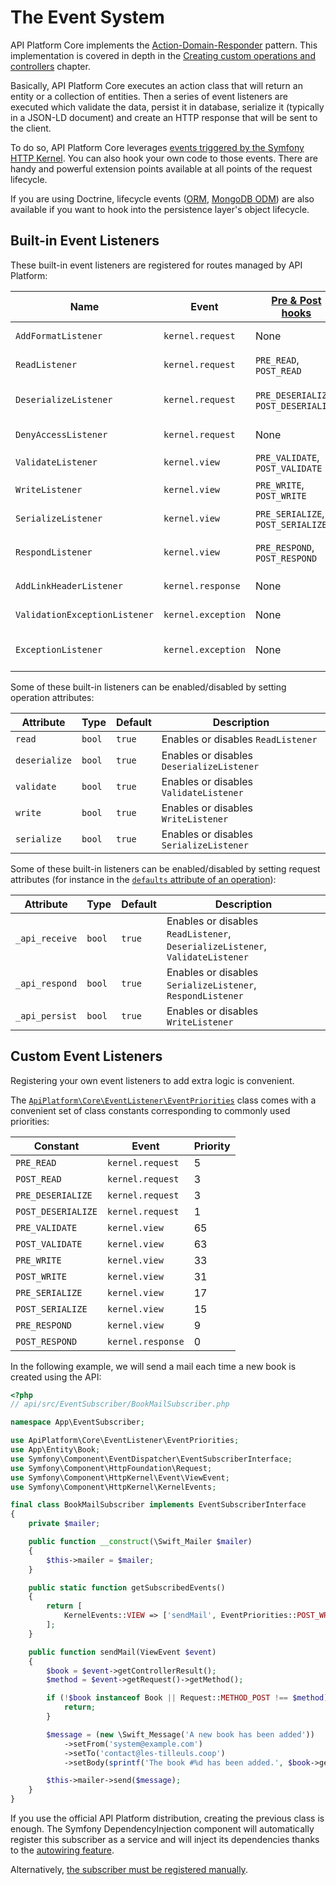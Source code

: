 # The Event System

API Platform Core implements the [Action-Domain-Responder](https://github.com/pmjones/adr) pattern. This implementation
is covered in depth in the [Creating custom operations and controllers](operations.md#creating-custom-operations-and-controllers)
chapter.

Basically, API Platform Core executes an action class that will return an entity or a collection of entities. Then a series
of event listeners are executed which validate the data, persist it in database, serialize it (typically in a JSON-LD document)
and create an HTTP response that will be sent to the client.

To do so, API Platform Core leverages [events triggered by the Symfony HTTP Kernel](https://symfony.com/doc/current/reference/events.html#kernel-events).
You can also hook your own code to those events. There are handy and powerful extension points available at all points
of the request lifecycle.

If you are using Doctrine, lifecycle events ([ORM](https://www.doctrine-project.org/projects/doctrine-orm/en/current/reference/events.html#lifecycle-events), [MongoDB ODM](https://www.doctrine-project.org/projects/doctrine-mongodb-odm/en/latest/reference/events.html#lifecycle-events))
are also available if you want to hook into the persistence layer's object lifecycle.

## Built-in Event Listeners

These built-in event listeners are registered for routes managed by API Platform:

| Name                          | Event              | [Pre & Post hooks](#custom-event-listeners) | Priority | Description                                                                                                                 |
| ----------------------------- | ------------------ | ------------------------------------------- | -------- | --------------------------------------------------------------------------------------------------------------------------- |
| `AddFormatListener`           | `kernel.request`   | None                                        | 7        | Guesses the best response format ([content negotiation](content-negotiation.md))                                            |
| `ReadListener`                | `kernel.request`   | `PRE_READ`, `POST_READ`                     | 4        | Retrieves data from the persistence system using the [data providers](data-providers.md) (`GET`, `PUT`, `DELETE`)           |
| `DeserializeListener`         | `kernel.request`   | `PRE_DESERIALIZE`, `POST_DESERIALIZE`       | 2        | Deserializes data into a PHP entity (`GET`, `POST`, `DELETE`); updates the entity retrieved using the data provider (`PUT`) |
| `DenyAccessListener`          | `kernel.request`   | None                                        | 1        | Enforces [access control](security.md) using Security expressions                                                           |
| `ValidateListener`            | `kernel.view`      | `PRE_VALIDATE`, `POST_VALIDATE`             | 64       | [Validates data](validation.md) (`POST`, `PUT`)                                                                             |
| `WriteListener`               | `kernel.view`      | `PRE_WRITE`, `POST_WRITE`                   | 32       | Persists changes in the persistence system using the [data persisters](data-persisters.md) (`POST`, `PUT`, `DELETE`)        |
| `SerializeListener`           | `kernel.view`      | `PRE_SERIALIZE`, `POST_SERIALIZE`           | 16       | Serializes the PHP entity in string [according to the request format](content-negotiation.md)                               |
| `RespondListener`             | `kernel.view`      | `PRE_RESPOND`, `POST_RESPOND`               | 8        | Transforms serialized to a `Symfony\Component\HttpFoundation\Response` instance                                             |
| `AddLinkHeaderListener`       | `kernel.response`  | None                                        | 0        | Adds a `Link` HTTP header pointing to the Hydra documentation                                                               |
| `ValidationExceptionListener` | `kernel.exception` | None                                        | 0        | Serializes validation exceptions in the Hydra format                                                                        |
| `ExceptionListener`           | `kernel.exception` | None                                        | -96      | Serializes PHP exceptions in the Hydra format (including the stack trace in debug mode)                                     |

Some of these built-in listeners can be enabled/disabled by setting operation attributes:

| Attribute     | Type   | Default | Description                               |
| ------------- | ------ | ------- | ----------------------------------------- |
| `read`        | `bool` | `true`  | Enables or disables `ReadListener`        |
| `deserialize` | `bool` | `true`  | Enables or disables `DeserializeListener` |
| `validate`    | `bool` | `true`  | Enables or disables `ValidateListener`    |
| `write`       | `bool` | `true`  | Enables or disables `WriteListener`       |
| `serialize`   | `bool` | `true`  | Enables or disables `SerializeListener`   |

Some of these built-in listeners can be enabled/disabled by setting request attributes (for instance in the [`defaults`
attribute of an operation](operations.md#recommended-method)):

| Attribute      | Type   | Default | Description                                                                   |
| -------------- | ------ | ------- | ----------------------------------------------------------------------------- |
| `_api_receive` | `bool` | `true`  | Enables or disables `ReadListener`, `DeserializeListener`, `ValidateListener` |
| `_api_respond` | `bool` | `true`  | Enables or disables `SerializeListener`, `RespondListener`                    |
| `_api_persist` | `bool` | `true`  | Enables or disables `WriteListener`                                           |

## Custom Event Listeners

Registering your own event listeners to add extra logic is convenient.

The [`ApiPlatform\Core\EventListener\EventPriorities`](https://github.com/api-platform/core/blob/master/src/EventListener/EventPriorities.php) class comes with a convenient set of class constants corresponding to commonly used priorities:

| Constant           | Event             | Priority |
| ------------------ | ----------------- | -------- |
| `PRE_READ`         | `kernel.request`  | 5        |
| `POST_READ`        | `kernel.request`  | 3        |
| `PRE_DESERIALIZE`  | `kernel.request`  | 3        |
| `POST_DESERIALIZE` | `kernel.request`  | 1        |
| `PRE_VALIDATE`     | `kernel.view`     | 65       |
| `POST_VALIDATE`    | `kernel.view`     | 63       |
| `PRE_WRITE`        | `kernel.view`     | 33       |
| `POST_WRITE`       | `kernel.view`     | 31       |
| `PRE_SERIALIZE`    | `kernel.view`     | 17       |
| `POST_SERIALIZE`   | `kernel.view`     | 15       |
| `PRE_RESPOND`      | `kernel.view`     | 9        |
| `POST_RESPOND`     | `kernel.response` | 0        |

In the following example, we will send a mail each time a new book is created using the API:

```php
<?php
// api/src/EventSubscriber/BookMailSubscriber.php

namespace App\EventSubscriber;

use ApiPlatform\Core\EventListener\EventPriorities;
use App\Entity\Book;
use Symfony\Component\EventDispatcher\EventSubscriberInterface;
use Symfony\Component\HttpFoundation\Request;
use Symfony\Component\HttpKernel\Event\ViewEvent;
use Symfony\Component\HttpKernel\KernelEvents;

final class BookMailSubscriber implements EventSubscriberInterface
{
    private $mailer;

    public function __construct(\Swift_Mailer $mailer)
    {
        $this->mailer = $mailer;
    }

    public static function getSubscribedEvents()
    {
        return [
            KernelEvents::VIEW => ['sendMail', EventPriorities::POST_WRITE],
        ];
    }

    public function sendMail(ViewEvent $event)
    {
        $book = $event->getControllerResult();
        $method = $event->getRequest()->getMethod();

        if (!$book instanceof Book || Request::METHOD_POST !== $method) {
            return;
        }

        $message = (new \Swift_Message('A new book has been added'))
            ->setFrom('system@example.com')
            ->setTo('contact@les-tilleuls.coop')
            ->setBody(sprintf('The book #%d has been added.', $book->getId()));

        $this->mailer->send($message);
    }
}
```

If you use the official API Platform distribution, creating the previous class is enough. The Symfony DependencyInjection
component will automatically register this subscriber as a service and will inject its dependencies thanks to the [autowiring feature](https://symfony.com/doc/current/service_container/autowiring.html).

Alternatively, [the subscriber must be registered manually](https://symfony.com/doc/current/components/event_dispatcher.html#connecting-listeners).
